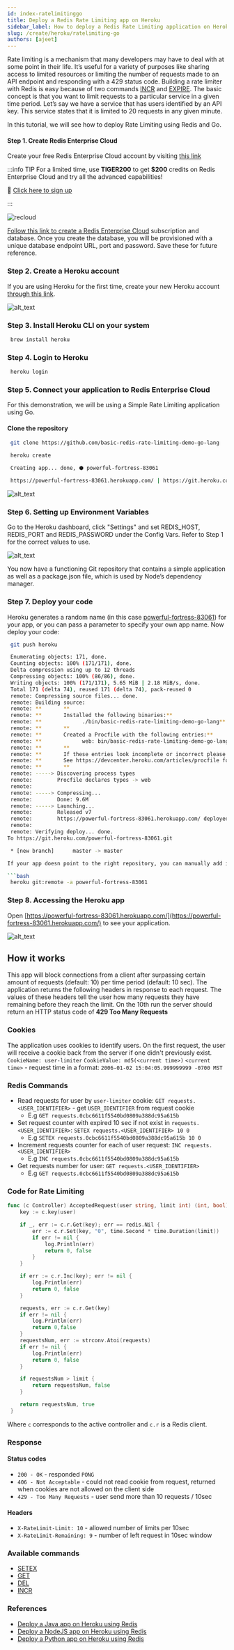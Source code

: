 ```yaml
---
id: index-ratelimitinggo
title: Deploy a Redis Rate Limiting app on Heroku
sidebar_label: How to deploy a Redis Rate Limiting application on Heroku
slug: /create/heroku/ratelimiting-go
authors: [ajeet]
---
```



Rate limiting is a mechanism that many developers may have to deal with at some point in their life. It’s useful for a variety of purposes like sharing access to limited resources or limiting the number of requests made to an API endpoint and responding with a 429 status code. Building a rate limiter with Redis is easy because of two commands [INCR](https://redis.io/commands/incr) and [EXPIRE](https://redis.io/commands/expire). The basic concept is that you want to limit requests to a particular service in a given time period. Let’s say we have a service that has users identified by an API key. This service states that it is limited to 20 requests in any given minute.

In this tutorial, we will see how to deploy Rate Limiting using Redis and Go.

#### Step 1. Create Redis Enterprise Cloud

Create your free Redis Enterprise Cloud account by visiting [this link](https://redis.com/try-free)

:::info TIP
For a limited time, use **TIGER200** to get **$200** credits on Redis Enterprise Cloud and try all the advanced capabilities!

:tada: [Click here to sign up](https://redis.com/try-free)

:::

![recloud](images/try-free.png)

[Follow this link to create a Redis Enterprise Cloud](/create/rediscloud) subscription and database. Once you create the database, you will be provisioned with a unique database endpoint URL, port and password. Save these for future reference.


### Step 2. Create a Heroku account

If you are using Heroku for the first time, create your new Heroku account [through this link](https://signup.heroku.com/login).



![alt_text](images/image2.png)



### Step 3. Install Heroku CLI on your system

```bash
 brew install heroku
```



### Step 4. Login to Heroku

```bash
 heroku login
```




### Step 5. Connect your application to Redis Enterprise Cloud

For this demonstration, we will be using a Simple Rate Limiting application using Go.


#### Clone the repository

 ```bash
  git clone https://github.com/basic-redis-rate-limiting-demo-go-lang
 ```


```bash
 heroku create

 Creating app... done, ⬢ powerful-fortress-83061

 https://powerful-fortress-83061.herokuapp.com/ | https://git.heroku.com/powerful-fortress-83061.git
```



![alt_text](images/image3.png)



### Step 6. Setting up Environment Variables

Go to the Heroku dashboard, click "Settings" and set REDIS_HOST, REDIS_PORT and REDIS_PASSWORD under the Config Vars. Refer to Step 1 for the correct values to use.



![alt_text](images/image4.png)


You now have a functioning Git repository that contains a simple application as well as a package.json file, which is used by Node’s dependency manager.


### Step 7. Deploy your code

Heroku generates a random name (in this case [powerful-fortress-83061](https://powerful-fortress-83061.herokuapp.com/)) for your app, or you can pass a parameter to specify your own app name. Now deploy your code:

```bash
 git push heroku
```
```bash
 Enumerating objects: 171, done.
 Counting objects: 100% (171/171), done.
 Delta compression using up to 12 threads
 Compressing objects: 100% (86/86), done.
 Writing objects: 100% (171/171), 5.65 MiB | 2.18 MiB/s, done.
 Total 171 (delta 74), reused 171 (delta 74), pack-reused 0
 remote: Compressing source files... done.
 remote: Building source:
 remote: **       **
 remote: **       Installed the following binaries:**
 remote: **       		./bin/basic-redis-rate-limiting-demo-go-lang**
 remote: **       **
 remote: **       Created a Procfile with the following entries:**
 remote: **       		web: bin/basic-redis-rate-limiting-demo-go-lang**
 remote: **       **
 remote: **       If these entries look incomplete or incorrect please create a Procfile with the required entries.**
 remote: **       See https://devcenter.heroku.com/articles/procfile for more details about Procfiles**
 remote: **       **
 remote: -----> Discovering process types
 remote:        Procfile declares types -> web
 remote: 
 remote: -----> Compressing...
 remote:        Done: 9.6M
 remote: -----> Launching...
 remote:        Released v7
 remote:        https://powerful-fortress-83061.herokuapp.com/ deployed to Heroku
 remote: 
 remote: Verifying deploy... done.
To https://git.heroku.com/powerful-fortress-83061.git

 * [new branch]      master -> master

If your app doesn point to the right repository, you can manually add it:

```bash
 heroku git:remote -a powerful-fortress-83061
```


### Step 8. Accessing the Heroku app

Open [https://powerful-fortress-83061.herokuapp.com/](https://powerful-fortress-83061.herokuapp.com/) to see your application.



![alt_text](images/image5.png)

## How it works

This app will block connections from a client after surpassing certain amount of requests (default: 10) per time period (default: 10 sec). The application returns the following headers in response to each request. The values of these headers tell the user how many requests they have remaining before they reach the limit. On the 10th run the server should return an HTTP status code of **429 Too Many Requests**

### Cookies

The application uses cookies to identify users.  On the first request, the user will receive a cookie back from the server if one didn't previously exist.
`CookieName: user-limiter`
`CookieValue: md5(<current time>)`
`<current time>` - request time in a format: `2006-01-02 15:04:05.999999999 -0700 MST`

### Redis Commands

- Read requests for user by `user-limiter` cookie: `GET requests.<USER_IDENTIFIER>` - get `USER_IDENTIFIER` from request cookie
  - E.g `GET requests.0cbc6611f5540bd0809a388dc95a615b`
- Set request counter with expired 10 sec if not exist in `requests.<USER_IDENTIFIER>`: `SETEX requests.<USER_IDENTIFIER> 10 0`
  - E.g `SETEX requests.0cbc6611f5540bd0809a388dc95a615b 10 0`
- Increment requests counter for each of user request: `INC requests.<USER_IDENTIFIER>`
  - E.g `INC requests.0cbc6611f5540bd0809a388dc95a615b`
- Get requests number for user: `GET requests.<USER_IDENTIFIER>`
  - E.g `GET requests.0cbc6611f5540bd0809a388dc95a615b`

### Code for Rate Limiting

```Go
func (c Controller) AcceptedRequest(user string, limit int) (int, bool) {
	key := c.key(user)

	if _, err := c.r.Get(key); err == redis.Nil {
		err := c.r.Set(key, "0", time.Second * time.Duration(limit))
		if err != nil {
			log.Println(err)
			return 0, false
		}
	}

	if err := c.r.Inc(key); err != nil {
		log.Println(err)
		return 0, false
	}

	requests, err := c.r.Get(key)
	if err != nil {
		log.Println(err)
		return 0,false
	}
	requestsNum, err := strconv.Atoi(requests)
	if err != nil {
		log.Println(err)
		return 0, false
	}

	if requestsNum > limit {
		return requestsNum, false
	}

	return requestsNum, true
 }
```

Where `c` corresponds to the active controller and `c.r` is a Redis client.

### Response

#### Status codes

- `200 - OK` - responded `PONG`
- `406 - Not Acceptable` - could not read cookie from request, returned when cookies are not allowed on the client side
- `429 - Too Many Requests` - user send more than 10 requests / 10sec

#### Headers

- `X-RateLimit-Limit: 10` - allowed number of limits per 10sec
- `X-RateLimit-Remaining: 9` - number of left request in 10sec window

### Available commands

- [SETEX](https://redis.io/commands/setex) 
- [GET](https://redis.io/commands/get)
- [DEL](https://redis.io/commands/del) 
- [INCR](https://redis.io/commands/incr)

### References

- [Deploy a Java app on Heroku using Redis](/create/heroku/herokujava)
- [Deploy a NodeJS app on Heroku using Redis](/create/heroku/herokunodejs)
- [Deploy a Python app on Heroku using Redis](/create/heroku/herokupython)
